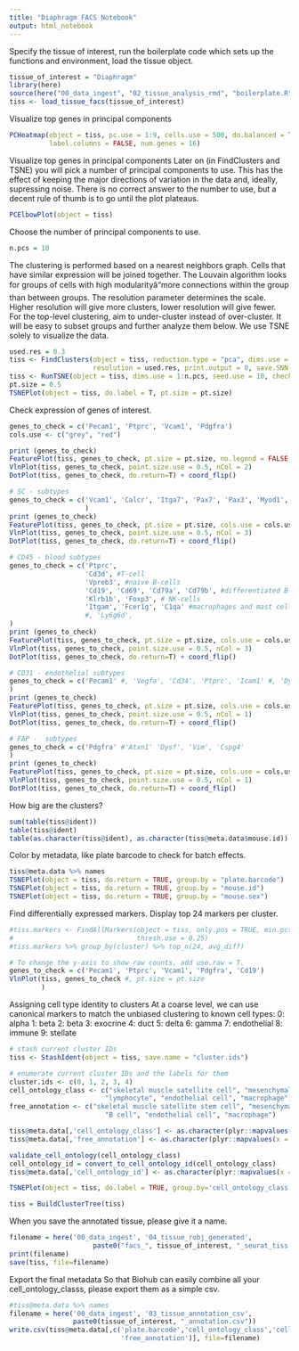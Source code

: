 ```yaml
---
title: "Diaphragm FACS Notebook"
output: html_notebook
---
```


Specify the tissue of interest, run the boilerplate code which sets up the functions and environment, load the tissue object.

```r
tissue_of_interest = "Diaphragm"
library(here)
source(here("00_data_ingest", "02_tissue_analysis_rmd", "boilerplate.R"))
tiss <- load_tissue_facs(tissue_of_interest)
```

Visualize top genes in principal components

```r
PCHeatmap(object = tiss, pc.use = 1:9, cells.use = 500, do.balanced = TRUE, 
          label.columns = FALSE, num.genes = 16)
```

Visualize top genes in principal components
Later on (in FindClusters and TSNE) you will pick a number of principal components to use. This has the effect of keeping the major directions of variation in the data and, ideally, supressing noise. There is no correct answer to the number to use, but a decent rule of thumb is to go until the plot plateaus.
```r
PCElbowPlot(object = tiss)
```


Choose the number of principal components to use.
```r
n.pcs = 10
```

The clustering is performed based on a nearest neighbors graph. Cells that have similar expression will be joined together. The Louvain algorithm looks for groups of cells with high modularityâmore connections within the group than between groups. The resolution parameter determines the scale. Higher resolution will give more clusters, lower resolution will give fewer. For the top-level clustering, aim to under-cluster instead of over-cluster. It will be easy to subset groups and further analyze them below.
We use TSNE solely to visualize the data.
```r
used.res = 0.3
tiss <- FindClusters(object = tiss, reduction.type = "pca", dims.use = 1:n.pcs, 
                     resolution = used.res, print.output = 0, save.SNN = TRUE, force.recalc = TRUE)
tiss <- RunTSNE(object = tiss, dims.use = 1:n.pcs, seed.use = 10, check_duplicates = F, perplexity=30)
pt.size = 0.5
TSNEPlot(object = tiss, do.label = T, pt.size = pt.size)
```

Check expression of genes of interest.
```r
genes_to_check = c('Pecam1', 'Ptprc', 'Vcam1', 'Pdgfra')
cols.use <- c("grey", "red")

print (genes_to_check)
FeaturePlot(tiss, genes_to_check, pt.size = pt.size, no.legend = FALSE, cols.use = cols.use, nCol = 2)
VlnPlot(tiss, genes_to_check, point.size.use = 0.5, nCol = 2)
DotPlot(tiss, genes_to_check, do.return=T) + coord_flip()

```

```r
# SC - subtypes
genes_to_check = c('Vcam1', 'Calcr', 'Itga7', 'Pax7', 'Pax3', 'Myod1', 'Myf5', 'Cd34', 'Cd44' #, 'Myog'
                   )
print (genes_to_check)
FeaturePlot(tiss, genes_to_check, pt.size = pt.size, cols.use = cols.use, nCol = 3)
VlnPlot(tiss, genes_to_check, point.size.use = 0.5, nCol = 3)
DotPlot(tiss, genes_to_check, do.return=T) + coord_flip()
```

```r
# CD45 - blood subtypes
genes_to_check = c('Ptprc', 
                   'Cd3d', #T-cell
                   'Vpreb3', #naive B-cells
                   'Cd19', 'Cd69', 'Cd79a', 'Cd79b', #differentiated B cells
                   'Klrb1b', 'Foxp3', # NK-cells
                   'Itgam', 'Fcer1g', 'C1qa' #macrophages and mast cells
                   #, 'Ly6g6d', 
)
print (genes_to_check)
FeaturePlot(tiss, genes_to_check, pt.size = pt.size, cols.use = cols.use, nCol = 3)
VlnPlot(tiss, genes_to_check, point.size.use = 0.5, nCol = 3)
DotPlot(tiss, genes_to_check, do.return=T) + coord_flip()
```


```r
# CD31 - endothelial subtypes
genes_to_check = c('Pecam1' #, 'Vegfa', 'Cd34', 'Ptprc', 'Icam1' #, 'Dysf' #'Rapgef3', 'Vim', 'Cspg4'
)
print (genes_to_check)
FeaturePlot(tiss, genes_to_check, pt.size = pt.size, cols.use = cols.use, nCol = 1)
VlnPlot(tiss, genes_to_check, point.size.use = 0.5, nCol = 1)
DotPlot(tiss, genes_to_check, do.return=T) + coord_flip()
```

```r
# FAP -  subtypes
genes_to_check = c('Pdgfra' #'Atxn1' 'Dysf', 'Vim', 'Cspg4'
)
print (genes_to_check)
FeaturePlot(tiss, genes_to_check, pt.size = pt.size, cols.use = cols.use, nCol = 1)
VlnPlot(tiss, genes_to_check, point.size.use = 0.5, nCol = 1)
DotPlot(tiss, genes_to_check, do.return=T) + coord_flip()
```
How big are the clusters?
```r
sum(table(tiss@ident))
table(tiss@ident)
table(as.character(tiss@ident), as.character(tiss@meta.data$mouse.id))
```

Color by metadata, like plate barcode to check for batch effects.
```r
tiss@meta.data %>% names
TSNEPlot(object = tiss, do.return = TRUE, group.by = "plate.barcode")
TSNEPlot(object = tiss, do.return = TRUE, group.by = "mouse.id")
TSNEPlot(object = tiss, do.return = TRUE, group.by = "mouse.sex")
```

Find differentially expressed markers.
Display top 24 markers per cluster.
```r
#tiss.markers <- FindAllMarkers(object = tiss, only.pos = TRUE, min.pct = 0.25, 
#                               thresh.use = 0.25)
#tiss.markers %>% group_by(cluster) %>% top_n(24, avg_diff)
```

```r
# To change the y-axis to show raw counts, add use.raw = T.
genes_to_check = c('Pecam1', 'Ptprc', 'Vcam1', 'Pdgfra', 'Cd19')
VlnPlot(tiss, genes_to_check #, pt.size = pt.size
        )
```
Assigning cell type identity to clusters
At a coarse level, we can use canonical markers to match the unbiased clustering to known cell types:
0: alpha 1: beta 2: beta 3: exocrine 4: duct 5: delta 6: gamma 7: endothelial 8: immune 9: stellate
```r
# stash current cluster IDs
tiss <- StashIdent(object = tiss, save.name = "cluster.ids")

# enumerate current cluster IDs and the labels for them
cluster.ids <- c(0, 1, 2, 3, 4)
cell_ontology_class <- c("skeletal muscle satellite cell", "mesenchymal stem cell", 
                        "lymphocyte", "endothelial cell", "macrophage")
free_annotation <- c("skeletal muscle satellite stem cell", "mesenchymal stem cell", 
                        "B cell", "endothelial cell", "macrophage")

tiss@meta.data[,'cell_ontology_class'] <- as.character(plyr::mapvalues(x = tiss@ident, from = cluster.ids, to = cell_ontology_class))
tiss@meta.data[,'free_annotation'] <- as.character(plyr::mapvalues(x = tiss@ident, from = cluster.ids, to = free_annotation))

validate_cell_ontology(cell_ontology_class)
cell_ontology_id = convert_to_cell_ontology_id(cell_ontology_class)
tiss@meta.data[,'cell_ontology_id'] <- as.character(plyr::mapvalues(x = tiss@ident, from = cluster.ids, to = cell_ontology_id))

TSNEPlot(object = tiss, do.label = TRUE, group.by='cell_ontology_class')
```

```r
tiss = BuildClusterTree(tiss)
```

When you save the annotated tissue, please give it a name.
```r
filename = here('00_data_ingest', '04_tissue_robj_generated', 
                     paste0("facs_", tissue_of_interest, "_seurat_tiss.Robj"))
print(filename)
save(tiss, file=filename)
```

Export the final metadata
So that Biohub can easily combine all your cell_ontology_classs, please export them as a simple csv.
```r
#tiss@meta.data %>% names
filename = here('00_data_ingest', '03_tissue_annotation_csv', 
                paste0(tissue_of_interest, "_annotation.csv"))
write.csv(tiss@meta.data[,c('plate.barcode','cell_ontology_class','cell_ontology_id', 
                            'free_annotation')], file=filename)
```

